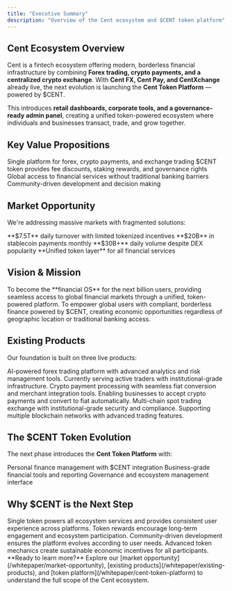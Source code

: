 ```yaml
---
title: "Executive Summary"
description: "Overview of the Cent ecosystem and $CENT token platform"
---
```


## Cent Ecosystem Overview

Cent is a fintech ecosystem offering modern, borderless financial infrastructure by combining **Forex trading, crypto payments, and a centralized crypto exchange**. With **Cent FX, Cent Pay, and CentXchange** already live, the next evolution is launching the **Cent Token Platform** — powered by $CENT.

This introduces **retail dashboards, corporate tools, and a governance-ready admin panel**, creating a unified token-powered ecosystem where individuals and businesses transact, trade, and grow together.

## Key Value Propositions

<CardGroup cols={2}>
  <Card title="Unified Experience" icon="puzzle-piece">
    Single platform for forex, crypto payments, and exchange trading
  </Card>
  <Card title="Token Incentives" icon="coins">
    $CENT token provides fee discounts, staking rewards, and governance rights
  </Card>
  <Card title="Borderless Finance" icon="globe">
    Global access to financial services without traditional banking barriers
  </Card>
  <Card title="DAO Governance" icon="building-columns">
    Community-driven development and decision making
  </Card>
</CardGroup>

## Market Opportunity

We're addressing massive markets with fragmented solutions:

<Columns cols={2}>
  <Card title="Forex Market" icon="chart-line">
    **$7.5T** daily turnover with limited tokenized incentives
  </Card>
  <Card title="Crypto Payments" icon="credit-card">
    **$20B** in stablecoin payments monthly
  </Card>
  <Card title="Centralized Exchanges" icon="rotate">
    **$30B+** daily volume despite DEX popularity
  </Card>
  <Card title="Our Solution" icon="lightbulb">
    **Unified token layer** for all financial services
  </Card>
</Columns>

## Vision & Mission

<AccordionGroup>
  <Accordion title="Our Vision" icon="eye">
    To become the **financial OS** for the next billion users, providing
    seamless access to global financial markets through a unified, token-powered
    platform.
  </Accordion>

  <Accordion title="Our Mission" icon="bullseye">
    To empower global users with compliant, borderless finance powered by $CENT,
    creating economic opportunities regardless of geographic location or
    traditional banking access.
  </Accordion>
</AccordionGroup>

## Existing Products

Our foundation is built on three live products:

<Steps>
  <Step title="Cent FX">
    AI-powered forex trading platform with advanced analytics and risk
    management tools.
    <Check>
      Currently serving active traders with institutional-grade infrastructure.
    </Check>
  </Step>

  <Step title="Cent Pay">
  Crypto payment processing with seamless fiat conversion and merchant
  integration tools.
  <Check>
    Enabling businesses to accept crypto payments and convert to fiat
    automatically.
  </Check>
</Step>

  <Step title="CentXchange">
    Multi-chain spot trading exchange with institutional-grade security and
    compliance.
    <Check>
      Supporting multiple blockchain networks with advanced trading features.
    </Check>
  </Step>
</Steps>

## The $CENT Token Evolution

The next phase introduces the **Cent Token Platform** with:

<CardGroup cols={3}>
  <Card title="Retail Dashboard" icon="user">
    Personal finance management with $CENT integration
  </Card>
  <Card title="Corporate Tools" icon="building">
    Business-grade financial tools and reporting
  </Card>
  <Card title="Admin Panel" icon="building-columns">
    Governance and ecosystem management interface
  </Card>
</CardGroup>

## Why $CENT is the Next Step

<Columns cols={2}>
  <Card title="Unified Experience" icon="link">
    Single token powers all ecosystem services and provides consistent user
    experience across platforms.
  </Card>
  <Card title="Incentives & Retention" icon="gift">
    Token rewards encourage long-term engagement and ecosystem participation.
  </Card>
  <Card title="DAO Governance" icon="building-columns">
    Community-driven development ensures the platform evolves according to user
    needs.
  </Card>
  <Card title="Loyalty & Staking" icon="lock">
    Advanced token mechanics create sustainable economic incentives for all
    participants.
  </Card>
</Columns>

<Note>
  **Ready to learn more?** Explore our [market
  opportunity](/whitepaper/market-opportunity), [existing
  products](/whitepaper/existing-products), and [token
  platform](/whitepaper/cent-token-platform) to understand the full scope of the
  Cent ecosystem.
</Note>

